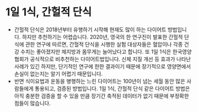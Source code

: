 # 1일 1식, 간헐적 단식

- 간헐적 단식은 2018년부터 유행하기 시작해 현재도 많이 하는 다이어트 방법입니다. 하지만 추천하기는 어렵습니다. 2020년, 영국의 한 연구진이 발표한 간헐적 단식에 관한 연구에 따르면, 간헐적 단식을 시행한 실험 대상자들은 혈압이나 각종 건강 수치는 좋아졌지만 체지방과 몸무게는 늘어났다고 합니다. 또 1일 1식은 한국영양협회가 공식적으로 비추천하는 다이어트법입니다. 신체 지질 개선 등 효과가 나타난 사례가 있긴 하지만, 단기적인 연구에 한한 결과이기 때문에 장기적으로 영양면에서 손실이 없는지는 알기 어렵기 때문입니다.
- 반면 식이요법과 운동을 병행하는 느린 다이어트는 100년이 넘는 세월 동안 많은 사람들에게 통용되고, 검증된 방법입니다. 1일 1식, 간헐적 단식 같은 다이어트 방법은 아직 충분한 검증을 할 수 있을 만큼 장기간 축적된 데이터가 없기 때문에 부정확한 점들이 많습니다.
